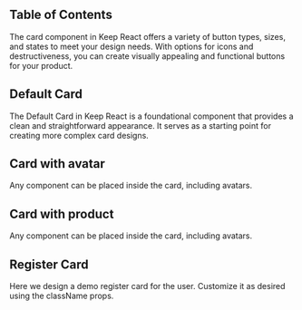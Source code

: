 
## Table of Contents

The card component in Keep React offers a variety of button types, sizes, and states to meet your design needs. With options for icons and destructiveness, you can create visually appealing and functional buttons for your product.

## Default Card

The Default Card in Keep React is a foundational component that provides a clean and straightforward appearance. It serves as a starting point for creating more complex card designs.

<CodePreview github="Card" code={DefaultCardCode}>
  <DefaultCard />
</CodePreview>

## Card with avatar

Any component can be placed inside the card, including avatars.

<CodePreview github="Card" code={CardWithAvatarCode}>
  <CardWithAvatar />
</CodePreview>

## Card with product

Any component can be placed inside the card, including avatars.

<CodePreview github="Card" code={ProductCardCode}>
  <ProductCard />
</CodePreview>

## Register Card

Here we design a demo register card for the user. Customize it as desired using the className props.

<CodePreview github="Card" code={RegisterCardCode}>
  <RegisterCard />
</CodePreview>
